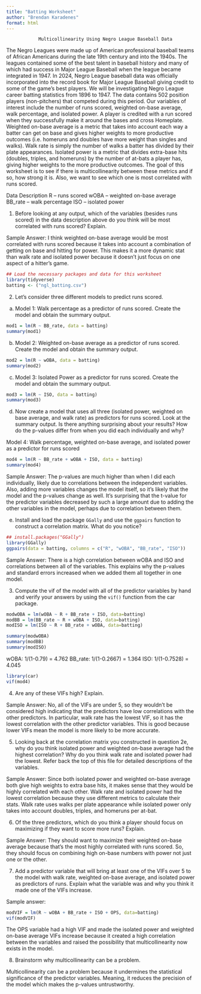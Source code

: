 ```yaml
---
title: "Batting Worksheet"
author: "Brendan Karadenes"
format: html
---
```


                Multicollinearity Using Negro League Baseball Data
The Negro Leagues were made up of American professional baseball teams of African Americans during the late 19th century and into the 1940s. The leagues contained some of the best talent in baseball history and many of which had success in Major League Baseball when the league became integrated in 1947. In 2024, Negro League baseball data was officially incorporated into the record book for Major League Baseball giving credit to some of the game’s best players.
We will be investigating Negro League career batting statistics from 1896 to 1947. The data contains 502 position players (non-pitchers) that competed during this period. Our variables of interest include the number of runs scored, weighted on-base average, walk percentage, and isolated power. A player is credited with a run scored when they successfully make it around the bases and cross Homeplate. Weighted on-base average is a metric that takes into account each way a batter can get on base and gives higher weights to more productive outcomes (i.e. homeruns and doubles have more weight than singles and walks). Walk rate is simply the number of walks a batter has divided by their plate appearances. Isolated power is a metric that divides extra-base hits (doubles, triples, and homeruns) by the number of at-bats a player has, giving higher weights to the more productive outcomes. 
The goal of this worksheet is to see if there is multicollinearity between these metrics and if so, how strong it is. Also, we want to see which one is most correlated with runs scored.

Data Description
R – runs scored
wOBA – weighted on-base average
BB_rate – walk percentage
ISO – isolated power

1.	Before looking at any output, which of the variables (besides runs scored) in the data description above do you think will be most correlated with runs scored? Explain.

Sample Answer: I think weighted on-base average would be most correlated with runs scored because it takes into account a combination of getting on base and hitting for power. This makes it a more dynamic stat than walk rate and isolated power because it doesn't just focus on one aspect of a hitter's game.

```r
## Load the necessary packages and data for this worksheet
library(tidyverse)
batting <- ("ngl_batting.csv")
```

2. Let's consider three different models to predict runs scored.

a. Model 1: Walk percentage as a predictor of runs scored. Create the model and obtain the summary output.

```r
mod1 = lm(R ~ BB_rate, data = batting)
summary(mod1)
```

b. Model 2: Weighted on-base average as a predictor of runs scored. Create the model and obtain the summary output.

```r
mod2 = lm(R ~ wOBA, data = batting)
summary(mod2)
```

c. Model 3: Isolated Power as a predictor for runs scored. Create the model and obtain the summary output. 

```r
mod3 = lm(R ~ ISO, data = batting)
summary(mod3)
```

d. Now create a model that uses all three (isolated power, weighted on base average, and walk rate) as predictors for runs scored. Look at the summary output. Is there anything surprising about your results? How do the p-values differ from when you did each individually and why?

Model 4: Walk percentage, weighted on-base average, and isolated power as a predictor for runs scored

```r
mod4 = lm(R ~ BB_rate + wOBA + ISO, data = batting)
summary(mod4)
```

Sample Answer: The p-values are much higher than when I did each individually, likely due to correlations between the independent variables. Also, adding more variables changes the model itself, so it's likely that the model and the p-values change as well. It's surprising that the t-value for the predictor variables decreased by such a large amount due to adding the other variables in the model, perhaps due to correlation between them.

e. Install and load the package `GGally` and use the `ggpairs` function to construct a correlation matrix. What do you notice?

```r
## install.packages("GGally")
library(GGally)
ggpairs(data = batting, columns = c("R", "wOBA", "BB_rate", "ISO"))
```

Sample Answer: There is a high correlation between wOBA and ISO and correlations between all of the variables. This explains why the p-values and standard errors increased when we added them all together in one model. 

3. Compute the vif of the model with all of the predictor variables by hand and verify your answers by using the `vif()` function from the car package.

```r
modwOBA = lm(wOBA ~ R + BB_rate + ISO, data=batting)
modBB = lm(BB_rate ~ R + wOBA + ISO, data=batting)
modISO = lm(ISO ~ R + BB_rate + wOBA, data=batting)
```

```r
summary(modwOBA)
summary(modBB)
summary(modISO)
```

wOBA: 1/(1-0.79) = 4.762
BB_rate: 1/(1-0.2667) = 1.364
ISO: 1/(1-0.7528) = 4.045

```r
library(car)
vif(mod4)
```

4. Are any of these VIFs high? Explain.

Sample Answer: No, all of the VIFs are under 5, so they wouldn't be considered high indicating that the predictors have low correlations with the other predictors. In particular, walk rate has the lowest VIF, so it has the lowest correlation with the other predictor variables. This is good because lower VIFs mean the model is more likely to be more accurate.

5. Looking back at the correlation matrix you constructed in question 2e, why do you think isolated power and weighted on-base average had the highest correlation? Why do you think walk rate and isolated power had the lowest. Refer back the top of this file for detailed descriptions of the variables.

Sample Answer: Since both isolated power and weighted on-base average both give high weights to extra base hits, it makes sense that they would be highly correlated with each other. Walk rate and isolated power had the lowest correlation because they use different metrics to calculate their stats. Walk rate uses walks per plate appearance while isolated power only takes into account doubles, triples, and homeruns per at-bat. 

6. Of the three predictors, which do you think a player should focus on maximizing if they want to score more runs? Explain.

Sample Answer: They should want to maximize their weighted on-base average because that's the most highly correlated with runs scored. So, they should focus on combining high on-base numbers with power not just one or the other.

7. Add a predictor variable that will bring at least one of the VIFs over 5 to the model with walk rate, weighted on-base average, and isolated power as predictors of runs. Explain what the variable was and why you think it made one of the VIFs increase.

Sample answer:

```r
modVIF = lm(R ~ wOBA + BB_rate + ISO + OPS, data=batting)
vif(modVIF)
```

The OPS variable had a high VIF and made the isolated power and weighted on-base average VIFs increase because it created a high correlation between the variables and raised the possibility that multicollinearity now exists in the model.

8. Brainstorm why multicollinearity can be a problem.

Multicollinearity can be a problem because it undermines the statistical significance of the predictor variables. Meaning, it reduces the precision of the model which makes the p-values untrustworthy.



